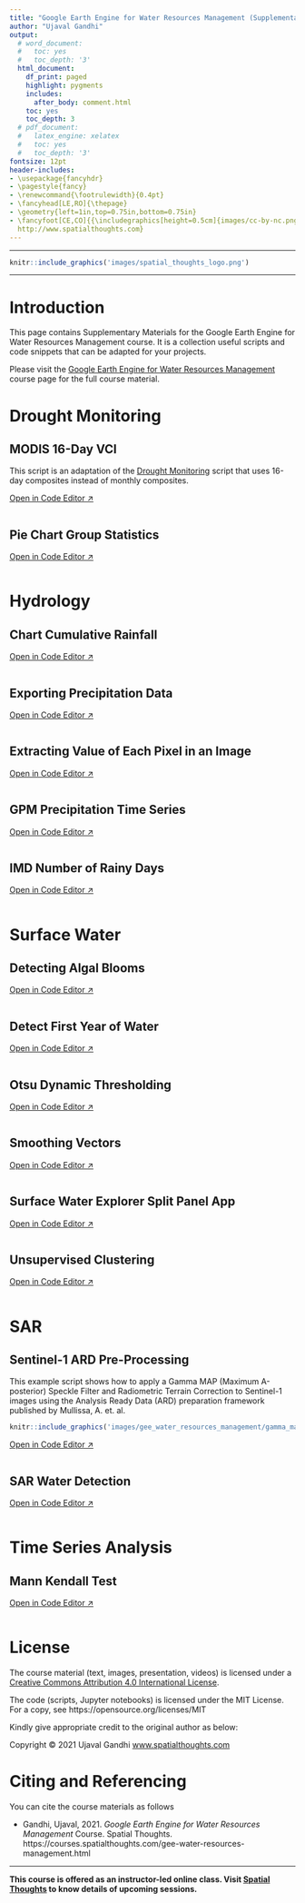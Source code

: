 ```yaml
---
title: "Google Earth Engine for Water Resources Management (Supplementary Course Material)"
author: "Ujaval Gandhi"
output:
  # word_document:
  #   toc: yes
  #   toc_depth: '3'
  html_document:
    df_print: paged
    highlight: pygments
    includes:
      after_body: comment.html
    toc: yes
    toc_depth: 3
  # pdf_document:
  #   latex_engine: xelatex
  #   toc: yes
  #   toc_depth: '3'
fontsize: 12pt
header-includes:
- \usepackage{fancyhdr}
- \pagestyle{fancy}
- \renewcommand{\footrulewidth}{0.4pt}
- \fancyhead[LE,RO]{\thepage}
- \geometry{left=1in,top=0.75in,bottom=0.75in}
- \fancyfoot[CE,CO]{{\includegraphics[height=0.5cm]{images/cc-by-nc.png}} Ujaval Gandhi
  http://www.spatialthoughts.com}
---
```

\newpage

***

```r
knitr::include_graphics('images/spatial_thoughts_logo.png')
```

***

\newpage

# Introduction 

This page contains Supplementary Materials for the Google Earth Engine for Water Resources Management course. It is a collection useful scripts and code snippets that can be adapted for your projects. 

Please visit the [Google Earth Engine for Water Resources Management](https://courses.spatialthoughts.com/gee-water-resources-management.html) course page for the full course material.

# Drought Monitoring

## MODIS 16-Day VCI

This script is an adaptation of the [Drought Monitoring](https://courses.spatialthoughts.com/gee-water-resources-management.html#drought-monitoring) script that uses 16-day composites instead of monthly composites.

[Open in Code Editor &#8599;](https://code.earthengine.google.com/?scriptPath=users%2Fujavalgandhi%2FGEE-Water-Resources-Management%3ASupplement%2FDrought_Monitoring%2FMODIS_16day_VCI){target="_blank"}
```js
```


## Pie Chart Group Statistics 


[Open in Code Editor &#8599;](https://code.earthengine.google.com/?scriptPath=users%2Fujavalgandhi%2FGEE-Water-Resources-Management%3ASupplement%2FDrought_Monitoring%2FPie_Chart_Group_Statistics){target="_blank"}
```js
```


# Hydrology

## Chart Cumulative Rainfall

[Open in Code Editor &#8599;](https://code.earthengine.google.com/?scriptPath=users%2Fujavalgandhi%2FGEE-Water-Resources-Management%3ASupplement%2FHydrology%2FChart_Cumulative_Rainfall){target="_blank"}
```js
```

## Exporting Precipitation Data

[Open in Code Editor &#8599;](https://code.earthengine.google.com/?scriptPath=users%2Fujavalgandhi%2FGEE-Water-Resources-Management%3ASupplement%2FHydrology%2FExporting_Precipitation_Data){target="_blank"}
```js
```

## Extracting Value of Each Pixel in an Image

[Open in Code Editor &#8599;](https://code.earthengine.google.co.in/?scriptPath=users%2Fujavalgandhi%2FGEE-Water-Resources-Management%3ASupplement%2FHydrology%2FExtracting_Pixel_Values){target="_blank"}
```js
```


## GPM Precipitation Time Series

[Open in Code Editor &#8599;](https://code.earthengine.google.com/?scriptPath=users%2Fujavalgandhi%2FGEE-Water-Resources-Management%3ASupplement%2FHydrology%2FGPM_Precipitation_Time_Series){target="_blank"}
```js
```

## IMD Number of Rainy Days 

[Open in Code Editor &#8599;](https://code.earthengine.google.com/?scriptPath=users%2Fujavalgandhi%2FGEE-Water-Resources-Management%3ASupplement%2FHydrology%2FIMD_Number_of_Rainy_Days){target="_blank"}
```js
```

# Surface Water

## Detecting Algal Blooms

[Open in Code Editor &#8599;](https://code.earthengine.google.co.in/?scriptPath=users%2Fujavalgandhi%2FGEE-Water-Resources-Management%3ASupplement%2FSurface_Water%2FDetecting_Algae_Blooms){target="_blank"}
```js
```

## Detect First Year of Water

[Open in Code Editor &#8599;](https://code.earthengine.google.com/?scriptPath=users%2Fujavalgandhi%2FGEE-Water-Resources-Management%3ASupplement%2FSurface_Water%2FDetect_First_Year_of_Water){target="_blank"}
```js
```

## Otsu Dynamic Thresholding

[Open in Code Editor &#8599;](https://code.earthengine.google.com/?scriptPath=users%2Fujavalgandhi%2FGEE-Water-Resources-Management%3ASupplement%2FSurface_Water%2FOtsu_Dynamic_Thresholding){target="_blank"}
```js
```

## Smoothing Vectors 

[Open in Code Editor &#8599;](https://code.earthengine.google.com/?scriptPath=users%2Fujavalgandhi%2FGEE-Water-Resources-Management%3ASupplement%2FSurface_Water%2FSmoothing_Vectors){target="_blank"}
```js
```

## Surface Water Explorer Split Panel App

[Open in Code Editor &#8599;](https://code.earthengine.google.com/?scriptPath=users%2Fujavalgandhi%2FGEE-Water-Resources-Management%3ASupplement%2FSurface_Water%2FSurface_Water_Explorer_Split_Panel_App){target="_blank"}
```js
```

## Unsupervised Clustering 

[Open in Code Editor &#8599;](https://code.earthengine.google.com/?scriptPath=users%2Fujavalgandhi%2FGEE-Water-Resources-Management%3ASupplement%2FSurface_Water%2FUnsupervised_Clustering){target="_blank"}
```js
```

# SAR

## Sentinel-1 ARD Pre-Processing

This example script shows how to apply a Gamma MAP (Maximum A-posterior) Speckle Filter and Radiometric Terrain Correction to Sentinel-1 images using the Analysis Ready Data (ARD) preparation framework published by Mullissa, A. et. al.

```r
knitr::include_graphics('images/gee_water_resources_management/gamma_map.png')
```

[Open in Code Editor &#8599;](https://code.earthengine.google.com/?scriptPath=users%2Fujavalgandhi%2FGEE-Water-Resources-Management%3ASupplement%2FSAR%2FS1_ARD_Preprocessing){target="_blank"}
```js
```

## SAR Water Detection

[Open in Code Editor &#8599;](https://code.earthengine.google.co.in/?scriptPath=users%2Fujavalgandhi%2FGEE-Water-Resources-Management%3ASupplement%2FSAR%2FSAR_Water_Detection){target="_blank"}
```js
```

# Time Series Analysis

## Mann Kendall Test

[Open in Code Editor &#8599;](https://code.earthengine.google.com/?scriptPath=users%2Fujavalgandhi%2FGEE-Water-Resources-Management%3ASupplement%2FTime_Series_Analysis%2FMann_Kendall_Test){target="_blank"}
```js
```


# License

The course material (text, images, presentation, videos) is licensed under a [Creative Commons Attribution 4.0 International License](https://creativecommons.org/licenses/by/4.0/).

The code (scripts, Jupyter notebooks) is licensed under the MIT License. For a copy, see https://opensource.org/licenses/MIT

Kindly give appropriate credit to the original author as below:

Copyright &copy; 2021 Ujaval Gandhi [www.spatialthoughts.com](https://spatialthoughts.com)


# Citing and Referencing

You can cite the course materials as follows

* Gandhi, Ujaval, 2021. *Google Earth Engine for Water Resources Management* Course. Spatial Thoughts. https://courses.spatialthoughts.com/gee-water-resources-management.html

***

**This course is offered as an instructor-led online class. Visit [Spatial Thoughts](https://spatialthoughts.com/events/) to know details of upcoming sessions.**
